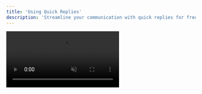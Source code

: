 ```yaml
---
title: 'Using Quick Replies'
description: 'Streamline your communication with quick replies for frequently asked questions or common responses.'
---
```


<video autoplay muted loop playsinline className="w-full aspect-video" src="/videos/guides_inbox_qr.mp4" />
In your inbox, type the forward slash "/" in the message box to access your quick replies (for the current inbox). Use the arrow keys or mouse to navigate between your quick replies.

As you continue typing, the options will narrow down to match your input.

Once you've selected the desired quick reply, either press the Enter key (↵) when your desired quick reply is highlighted gray or click with your cursor to fill the message box.